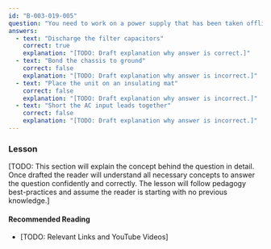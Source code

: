 ```yaml
---
id: "B-003-019-005"
question: "You need to work on a power supply that has been taken offline. What is the first thing you should do once the cabinet is open?"
answers:
  - text: "Discharge the filter capacitors"
    correct: true
    explanation: "[TODO: Draft explanation why answer is correct.]"
  - text: "Bond the chassis to ground"
    correct: false
    explanation: "[TODO: Draft explanation why answer is incorrect.]"
  - text: "Place the unit on an insulating mat"
    correct: false
    explanation: "[TODO: Draft explanation why answer is incorrect.]"
  - text: "Short the AC input leads together"
    correct: false
    explanation: "[TODO: Draft explanation why answer is incorrect.]"
---
```


### Lesson

[TODO: This section will explain the concept behind the question in detail. Once drafted the reader will understand all necessary concepts to answer the question confidently and correctly. The lesson will follow pedagogy best-practices and assume the reader is starting with no previous knowledge.]

#### Recommended Reading

- [TODO: Relevant Links and YouTube Videos]
